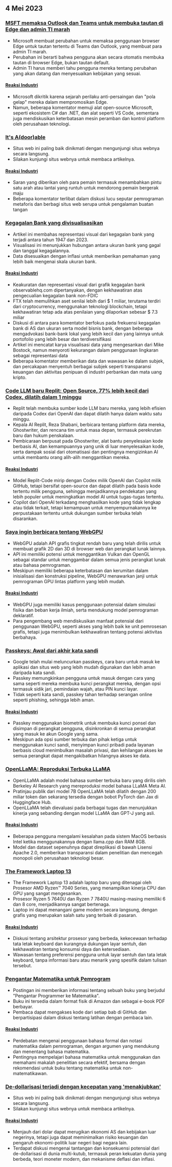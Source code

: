 

<CallToAction />

<Steps>

## 4 Mei 2023

### [MSFT memaksa Outlook dan Teams untuk membuka tautan di Edge dan admin TI marah](https://www.theverge.com/2023/5/3/23709297/microsoft-edge-force-outlook-teams-web-links-open)

- Microsoft membuat perubahan untuk memaksa penggunaan browser Edge untuk tautan tertentu di Teams dan Outlook, yang membuat para admin TI marah.
- Perubahan ini berarti bahwa pengguna akan secara otomatis membuka tautan di browser Edge, bukan tautan default.
- Admin TI harus memberi tahu pengguna mereka tentang perubahan yang akan datang dan menyesuaikan kebijakan yang sesuai.

#### [Reaksi Industri](http://news.ycombinator.com/item?id=35800158)

- Microsoft dikritik karena sejarah perilaku anti-persaingan dan "pola gelap" mereka dalam mempromosikan Edge.
- Namun, beberapa komentator memuji alat open-source Microsoft, seperti ekosistem C# dan .NET, dan alat seperti VS Code, sementara juga mendiskusikan keterbatasan mesin peramban dan kontrol platform oleh perusahaan teknologi.

### [It's A(door)able](https://ncase.me/door/)

- Situs web ini paling baik dinikmati dengan mengunjungi situs webnya secara langsung.
- Silakan kunjungi situs webnya untuk membaca artikelnya.

#### [Reaksi Industri](http://news.ycombinator.com/item?id=35800492)

- Saran yang diberikan oleh para pemain termasuk menambahkan pintu satu arah atau lantai yang runtuh untuk mendorong pemain bergerak maju
- Beberapa komentator terlibat dalam diskusi lucu seputar pemrograman metaforis dan berbagi situs web serupa untuk pengalaman buatan tangan

### [Kegagalan Bank yang divisualisasikan](https://observablehq.com/@mbostock/kegagalan-bank)

- Artikel ini membahas representasi visual dari kegagalan bank yang terjadi antara tahun 1947 dan 2023.
- Visualisasi ini menunjukkan hubungan antara ukuran bank yang gagal dan tanggal kegagalannya.
- Data disesuaikan dengan inflasi untuk memberikan pemahaman yang lebih baik mengenai skala ukuran bank.

#### [Reaksi Industri](http://news.ycombinator.com/item?id=35795975)

- Keakuratan dan representasi visual dari grafik kegagalan bank observablehq.com dipertanyakan, dengan kekhawatiran atas pengecualian kegagalan bank non-FDIC
- FTX telah memulihkan aset senilai lebih dari $ 1 miliar, terutama terdiri dari cryptocurrency, menggunakan teknologi blockchain, tetapi kekhawatiran tetap ada atas penilaian yang dilaporkan sebesar $ 7.3 miliar
- Diskusi di antara para komentator berfokus pada frekuensi kegagalan bank di AS dan ukuran serta model bisnis bank, dengan beberapa mengadvokasi bank-bank lokal yang lebih kecil dan yang lainnya untuk portofolio yang lebih besar dan terdiversifikasi
- Artikel ini mencatat karya visualisasi data yang mengesankan dari Mike Bostock, namun menyoroti kekurangan dalam penggunaan lingkaran sebagai representasi data
- Beberapa komentator memberikan data dan wawasan ke dalam subjek, dan percakapan menyentuh berbagai subjek seperti transparansi keuangan dan aktivitas penipuan di industri perbankan dan mata uang kripto.

### [Code LLM baru Replit: Open Source, 77% lebih kecil dari Codex, dilatih dalam 1 minggu](https://www.latent.space/p/reza-shabani#details)

- Replit telah membuka sumber kode LLM baru mereka, yang lebih efisien daripada Codex dari OpenAI dan dapat dilatih hanya dalam waktu satu minggu.
- Kepala AI Replit, Reza Shabani, berbicara tentang platform data mereka, Ghostwriter, dan rencana tim untuk masa depan, termasuk perekrutan baru dan hukum penskalaan.
- Pembicaraan berpusat pada Ghostwriter, alat bantu penyelesaian kode berbasis AI, dan kemampuannya yang unik di luar menyelesaikan kode, serta dampak sosial dari otomatisasi dan pentingnya mengizinkan AI untuk membantu orang alih-alih menggantikan mereka.

#### [Reaksi Industri](http://news.ycombinator.com/item?id=35803435)

- Model Replit-Code mirip dengan Codex milik OpenAI dan Copilot milik GitHub, tetapi bersifat open-source dan dapat dilatih pada basis kode tertentu milik pengguna, sehingga menjadikannya pendekatan yang lebih populer untuk meningkatkan model AI untuk tugas-tugas tertentu.
- Copilot dari OpenAI terkadang menghasilkan kode yang tidak lengkap atau tidak terkait, tetapi kemampuan untuk menyempurnakannya ke perpustakaan tertentu untuk dukungan sumber terbuka telah disarankan.

### [Saya ingin berbicara tentang WebGPU](https://cohost.org/mcc/post/1406157-i-want-to-talk-about-webgpu)

- WebGPU adalah API grafis tingkat rendah baru yang telah dirilis untuk membuat grafik 2D dan 3D di browser web dan perangkat lunak lainnya.
- API ini memiliki potensi untuk menggantikan Vulkan dan OpenGL sebagai standar untuk menggambar dalam semua jenis perangkat lunak atau bahasa pemrograman.
- Meskipun memiliki beberapa keterbatasan dan kerumitan dalam inisialisasi dan konstruksi pipeline, WebGPU menawarkan janji untuk pemrograman GPU lintas platform yang lebih mudah.

#### [Reaksi Industri](http://news.ycombinator.com/item?id=35800988)

- WebGPU juga memiliki kasus penggunaan potensial dalam simulasi fisika dan beban kerja ilmiah, serta mendukung model pemrograman deklaratif.
- Para pengembang web mendiskusikan manfaat potensial dari penggunaan WebGPU, seperti akses yang lebih baik ke unit pemrosesan grafis, tetapi juga menimbulkan kekhawatiran tentang potensi aktivitas berbahaya.

### [Passkeys: Awal dari akhir kata sandi](https://blog.google/technology/safety-security/the-beginning-of-the-end-of-the-password/)

- Google telah mulai meluncurkan passkeys, cara baru untuk masuk ke aplikasi dan situs web yang lebih mudah digunakan dan lebih aman daripada kata sandi.
- Passkey memungkinkan pengguna untuk masuk dengan cara yang sama seperti mereka membuka kunci perangkat mereka, dengan opsi termasuk sidik jari, pemindaian wajah, atau PIN kunci layar.
- Tidak seperti kata sandi, passkey tahan terhadap serangan online seperti phishing, sehingga lebih aman.

#### [Reaksi Industri](http://news.ycombinator.com/item?id=35801392)

- Passkey menggunakan biometrik untuk membuka kunci ponsel dan disimpan di perangkat pengguna, disinkronkan di semua perangkat yang masuk ke akun Google yang sama.
- Meskipun ada opsi sumber terbuka dan pihak ketiga untuk menggunakan kunci sandi, menyimpan kunci pribadi pada layanan berbasis cloud menimbulkan masalah privasi, dan kehilangan akses ke semua perangkat dapat mengakibatkan hilangnya akses ke data.

### [OpenLLaMA: Reproduksi Terbuka LLaMA](https://github.com/openlm-research/open_llama)

- OpenLLaMA adalah model bahasa sumber terbuka baru yang dirilis oleh Berkeley AI Research yang mereproduksi model bahasa LLaMA Meta AI.
- Pratinjau publik dari model 7B OpenLLaMA telah dilatih dengan 200 miliar token dan sekarang tersedia dengan bobot PyTorch dan Jax di Huggingface Hub.
- OpenLLaMA telah dievaluasi pada berbagai tugas dan menunjukkan kinerja yang sebanding dengan model LLaMA dan GPT-J yang asli.

#### [Reaksi Industri](http://news.ycombinator.com/item?id=35798888)

- Beberapa pengguna mengalami kesalahan pada sistem MacOS berbasis Intel ketika menggunakannya dengan llama.cpp dan RAM 8GB.
- Model dan dataset sepenuhnya dapat direplikasi di bawah Lisensi Apache 2.0, memberikan transparansi dalam penelitian dan mencegah monopoli oleh perusahaan teknologi besar.

### [The Framework Laptop 13](https://frame.work/blog/announcing-the-framework-laptop-13-powered-by-amd-ryzen)

- The Framework Laptop 13 adalah laptop baru yang ditenagai oleh Prosesor AMD Ryzen™ 7040 Series, yang menampilkan kinerja CPU dan GPU yang sangat mengesankan.
- Prosesor Ryzen 5 7640U dan Ryzen 7 7840U masing-masing memiliki 6 dan 8 core, menjadikannya sangat bertenaga.
- Laptop ini dapat menangani game modern secara langsung, dengan grafis yang merupakan salah satu yang terbaik di pasaran.

#### [Reaksi Industri](http://news.ycombinator.com/item?id=35802210)

- Diskusi tentang arsitektur prosesor yang berbeda, kekecewaan terhadap tata letak keyboard dan kurangnya dukungan layar sentuh, dan kekhawatiran tentang konsumsi daya dan ketersediaan.
- Wawasan tentang preferensi pengguna untuk layar sentuh dan tata letak keyboard, tanpa informasi baru atau menarik yang spesifik dalam tulisan tersebut.

### [Pengantar Matematika untuk Pemrogram](https://pimbook.org)

- Postingan ini memberikan informasi tentang sebuah buku yang berjudul "Pengantar Programmer ke Matematika".
- Buku ini tersedia dalam format fisik di Amazon dan sebagai e-book PDF berbayar.
- Pembaca dapat mengakses kode dari setiap bab di GitHub dan berpartisipasi dalam diskusi tentang latihan dengan pembaca lain.

#### [Reaksi Industri](http://news.ycombinator.com/item?id=35800136)

- Perdebatan mengenai penggunaan bahasa formal dan notasi matematika dalam pemrograman, dengan argumen yang mendukung dan menentang bahasa matematika.
- Pentingnya mempelajari bahasa matematika untuk menggunakan dan memahami makalah penelitian secara efektif, bersama dengan rekomendasi untuk buku tentang matematika untuk non-matematikawan.

### [De-dollarisasi terjadi dengan kecepatan yang 'menakjubkan'](https://www.bloomberg.com/news/articles/2023-04-18/de-dollarization-is-happening-at-a-stunning-pace-jen-says)

- Situs web ini paling baik dinikmati dengan mengunjungi situs webnya secara langsung.
- Silakan kunjungi situs webnya untuk membaca artikelnya.

#### [Reaksi Industri](http://news.ycombinator.com/item?id=35796915)

- Menjauh dari dolar dapat merugikan ekonomi AS dan kebijakan luar negerinya, tetapi juga dapat meminimalkan risiko keuangan dan pengaruh ekonomi-politik luar negeri bagi negara lain.
- Terdapat diskusi mengenai tantangan dan konsekuensi potensial dari de-dollarisasi di dunia multi-kutub, termasuk peran kekuatan dunia yang berbeda, teori moneter modern, dan mekanisme deflasi dan inflasi.

</Steps>
